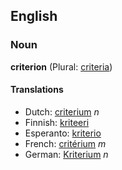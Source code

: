 ==English==

===Noun===
'''criterion''' (Plural: [[criteria]])

====Translations====
*Dutch: [[criterium]] ''n''
*Finnish: [[kriteeri]]
*Esperanto: [[kriterio]]
*French: [[critérium]] ''m''
*German: [[Kriterium]] ''n''